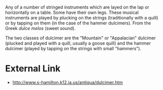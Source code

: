 Any of a number of stringed instruments which are layed on the lap or horizontally on a table.  Some have their own legs.  These musical instruments are played by plucking on the strings (traditionally with a quill) or by tapping on them (in the case of the hammer dulcimers). From the Greek ''dulce melos'' (sweet sound).

The two classes of dulcimer are the "Mountain" or "Appalacian" dulcimer (plucked and played with a quill, usually a goose quill) and the hammer dulcimer (played by tapping on the strings with small "hammers").

= External Link =
* http://www.s-hamilton.k12.ia.us/antiqua/dulcimer.htm